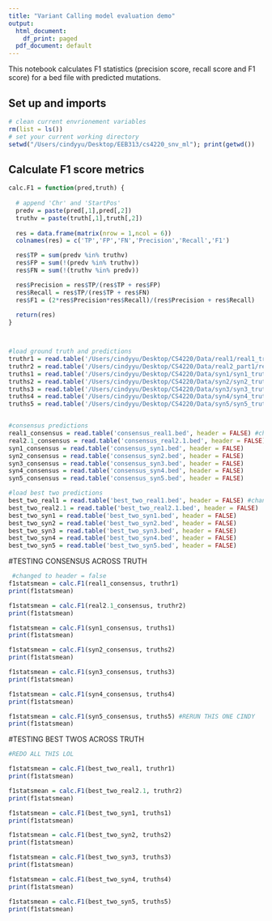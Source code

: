 ```yaml
---
title: "Variant Calling model evaluation demo"
output:
  html_document:
    df_print: paged
  pdf_document: default
---
```


This notebook calculates F1 statistics (precision score, recall score and F1 score) for a bed file with predicted mutations.

## Set up and imports 

```r
# clean current envrionement variables
rm(list = ls())
# set your current working directory
setwd("/Users/cindyyu/Desktop/EEB313/cs4220_snv_ml"); print(getwd())
```


## Calculate F1 score metrics

```r



calc.F1 = function(pred,truth) {
  
  # append 'Chr' and 'StartPos'
  predv = paste(pred[,1],pred[,2])
  truthv = paste(truth[,1],truth[,2])
  
  res = data.frame(matrix(nrow = 1,ncol = 6))
  colnames(res) = c('TP','FP','FN','Precision','Recall','F1')

  res$TP = sum(predv %in% truthv)
  res$FP = sum(!(predv %in% truthv))
  res$FN = sum(!(truthv %in% predv))

  res$Precision = res$TP/(res$TP + res$FP)
  res$Recall = res$TP/(res$TP + res$FN)
  res$F1 = (2*res$Precision*res$Recall)/(res$Precision + res$Recall)
  
  return(res)
}



#load ground truth and predictions 
truthr1 = read.table('/Users/cindyyu/Desktop/CS4220/Data/real1/real1_truth.bed', header = F)
truthr2 = read.table('/Users/cindyyu/Desktop/CS4220/Data/real2_part1/real2_truth_chr1to5.bed', header = F)
truths1 = read.table('/Users/cindyyu/Desktop/CS4220/Data/syn1/syn1_truth.bed', header = F)
truths2 = read.table('/Users/cindyyu/Desktop/CS4220/Data/syn2/syn2_truth.bed', header = F)
truths3 = read.table('/Users/cindyyu/Desktop/CS4220/Data/syn3/syn3_truth.bed', header = F)
truths4 = read.table('/Users/cindyyu/Desktop/CS4220/Data/syn4/syn4_truth.bed', header = F)
truths5 = read.table('/Users/cindyyu/Desktop/CS4220/Data/syn5/syn5_truth.bed', header = F)


#consensus predictions
real1_consensus = read.table('consensus_real1.bed', header = FALSE) #changed to header = false
real2.1_consensus = read.table('consensus_real2.1.bed', header = FALSE)
syn1_consensus = read.table('consensus_syn1.bed', header = FALSE)
syn2_consensus = read.table('consensus_syn2.bed', header = FALSE)
syn3_consensus = read.table('consensus_syn3.bed', header = FALSE)
syn4_consensus = read.table('consensus_syn4.bed', header = FALSE)
syn5_consensus = read.table('consensus_syn5.bed', header = FALSE)

#load best two predictions
best_two_real1 = read.table('best_two_real1.bed', header = FALSE) #changed to header = false
best_two_real2.1 = read.table('best_two_real2.1.bed', header = FALSE)
best_two_syn1 = read.table('best_two_syn1.bed', header = FALSE)
best_two_syn2 = read.table('best_two_syn2.bed', header = FALSE)
best_two_syn3 = read.table('best_two_syn3.bed', header = FALSE)
best_two_syn4 = read.table('best_two_syn4.bed', header = FALSE)
best_two_syn5 = read.table('best_two_syn5.bed', header = FALSE)

```

#TESTING CONSENSUS ACROSS TRUTH
```r
 #changed to header = false
f1statsmean = calc.F1(real1_consensus, truthr1)
print(f1statsmean)

f1statsmean = calc.F1(real2.1_consensus, truthr2)
print(f1statsmean)

f1statsmean = calc.F1(syn1_consensus, truths1)
print(f1statsmean)

f1statsmean = calc.F1(syn2_consensus, truths2)
print(f1statsmean)

f1statsmean = calc.F1(syn3_consensus, truths3)
print(f1statsmean)

f1statsmean = calc.F1(syn4_consensus, truths4)
print(f1statsmean)

f1statsmean = calc.F1(syn5_consensus, truths5) #RERUN THIS ONE CINDY
print(f1statsmean)

```
#TESTING BEST TWOS ACROSS TRUTH
```r
#REDO ALL THIS LOL

f1statsmean = calc.F1(best_two_real1, truthr1)
print(f1statsmean)

f1statsmean = calc.F1(best_two_real2.1, truthr2)
print(f1statsmean)

f1statsmean = calc.F1(best_two_syn1, truths1)
print(f1statsmean)

f1statsmean = calc.F1(best_two_syn2, truths2)
print(f1statsmean)

f1statsmean = calc.F1(best_two_syn3, truths3)
print(f1statsmean)

f1statsmean = calc.F1(best_two_syn4, truths4)
print(f1statsmean)

f1statsmean = calc.F1(best_two_syn5, truths5)
print(f1statsmean)
```


